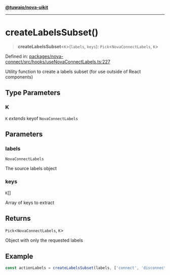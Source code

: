 [**@tuwaio/nova-uikit**](../../../../README.md)

***

# createLabelsSubset()

> **createLabelsSubset**\<`K`\>(`labels`, `keys`): `Pick`\<`NovaConnectLabels`, `K`\>

Defined in: [packages/nova-connect/src/hooks/useNovaConnectLabels.ts:227](https://github.com/TuwaIO/nova-uikit/blob/5f1e95d847f3167f7fdf0c6c0d7ff505cccf90d4/packages/nova-connect/src/hooks/useNovaConnectLabels.ts#L227)

Utility function to create a labels subset (for use outside of React components)

## Type Parameters

### K

`K` *extends* keyof `NovaConnectLabels`

## Parameters

### labels

`NovaConnectLabels`

The source labels object

### keys

`K`[]

Array of keys to extract

## Returns

`Pick`\<`NovaConnectLabels`, `K`\>

Object with only the requested labels

## Example

```typescript
const actionLabels = createLabelsSubset(labels, ['connect', 'disconnect', 'tryAgain']);
```
